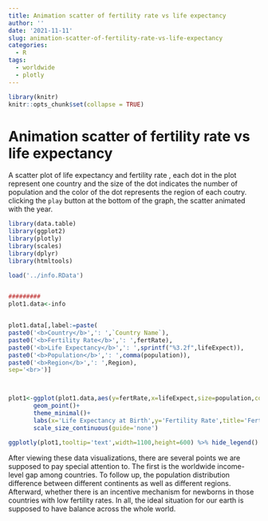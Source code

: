 ```yaml
---
title: Animation scatter of fertility rate vs life expectancy
author: ''
date: '2021-11-11'
slug: animation-scatter-of-fertility-rate-vs-life-expectancy
categories:
  - R
tags:
  - worldwide
  - plotly
---
```



```r
library(knitr)
knitr::opts_chunk$set(collapse = TRUE)
```

# Animation scatter of fertility rate vs life expectancy

A scatter plot of life expectancy and fertility rate , 
each dot in the plot represent one country and 
the size of the dot indicates the number of population and
the color of the dot represents the region of each coutry.
clicking the `play` button at the bottom of the graph, the scatter animated with the year.


```r
library(data.table)
library(ggplot2)
library(plotly)
library(scales)
library(dplyr)
library(htmltools)

load('../info.RData')


#########
plot1.data<-info


plot1.data[,label:=paste(
paste0('<b>Country</b>',': ',`Country Name`),
paste0('<b>Fertility Rate</b>',': ',fertRate),
paste0('<b>Life Expectancy</b>',': ',sprintf("%3.2f",lifeExpect)),
paste0('<b>Population</b>',': ',comma(population)),
paste0('<b>Region</b>',': ',Region),
sep='<br>')]



plot1<-ggplot(plot1.data,aes(y=fertRate,x=lifeExpect,size=population,colour=Region,text=label,frame=Year))+
       geom_point()+
       theme_minimal()+
       labs(x='Life Expectancy at Birth',y='Fertility Rate',title='Fertility Rate vs. Life Expectancy (1960~2013)')+
	   scale_size_continuous(guide='none')

ggplotly(plot1,tooltip='text',width=1100,height=600) %>% hide_legend()
```

After viewing these data visualizations, there are several points we are supposed to pay special attention to. The first is the worldwide income-level gap among countries. To follow up, the population distribution difference between different continents as well as different regions. Afterward, whether there is an incentive mechanism for newborns in those countries with low fertility rates. In all, the ideal situation for our earth is supposed to have balance across the whole world.

